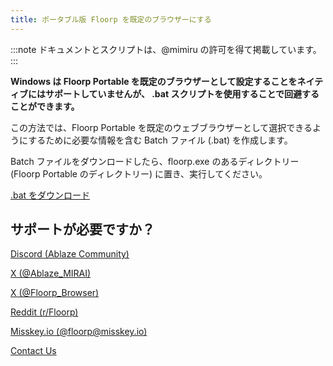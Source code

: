 ```yaml
---
title: ポータブル版 Floorp を既定のブラウザーにする
---
```


:::note
ドキュメントとスクリプトは、@mimiru の許可を得て掲載しています。
:::

**Windows は Floorp Portable を既定のブラウザーとして設定することをネイティブにはサポートしていませんが、 .bat スクリプトを使用することで回避することができます。**

この方法では、Floorp Portable を既定のウェブブラウザーとして選択できるようにするために必要な情報を含む Batch ファイル (.bat) を作成します。

Batch ファイルをダウンロードしたら、floorp.exe のあるディレクトリー (Floorp Portable のディレクトリー) に置き、実行してください。

[.bat をダウンロード](https://gist.github.com/regularentropy/8a61e32d444e7016ed1839f73981fd8d)

## サポートが必要ですか？

[Discord (Ablaze Community)](https://aka.ablaze.one/discord)

[X (@Ablaze_MIRAI)](https://twitter.com/ablaze_mirai)

[X (@Floorp_Browser)](https://twitter.com/floorp_browser)

[Reddit (r/Floorp)](https://www.reddit.com/r/floorp)

[Misskey.io (@floorp@misskey.io)](https://misskey.io/@floorp)

[Contact Us](https://support.ablaze.one/contact)
